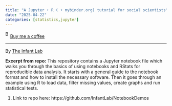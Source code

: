 ```yaml
---
title: "A Jupyter + R ( + mybinder.org) tutorial for social scientists"
date: "2025-04-22"
categories: [statistics,jupyter]
---
```


<link href="https://fonts.googleapis.com/css?family=Cookie" rel="stylesheet"><a class="bmc-button" target="_blank" href="https://www.buymeacoffee.com/JoscelinRocha">![Buy me a coffee](https://cdn.buymeacoffee.com/buttons/bmc-new-btn-logo.svg){alt="Buy me a coffee" width="15" height="21"}Buy me a coffee</a>

------------------------------------------------------------------------

By [The Infant Lab](https://github.com/InfantLab/NotebookDemos)

**Excerpt from repo:** This repository contains a Jupyter notebook file which walks you through the basics of using notebooks and RStats for reproducible data analysis. It starts with a general guide to the notebook format and how to install the necessary software. Then it goes through an example using R to load data, filter missing values, create graphs and run statistical tests.

1.  Link to repo here: https://github.com/InfantLab/NotebookDemos
